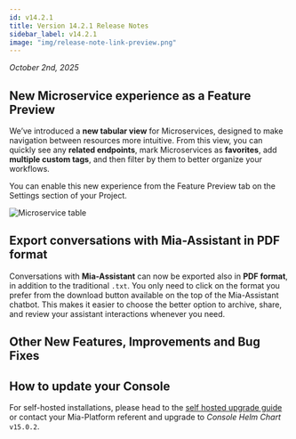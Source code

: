 ```yaml
---
id: v14.2.1
title: Version 14.2.1 Release Notes
sidebar_label: v14.2.1
image: "img/release-note-link-preview.png"
---
```




_October 2nd, 2025_

## New Microservice experience as a Feature Preview

We’ve introduced a **new tabular view** for Microservices, designed to make navigation between resources more intuitive.
From this view, you can quickly see any **related endpoints**, mark Microservices as **favorites**, add **multiple custom tags**, and then filter by them to better organize your workflows.

You can enable this new experience from the Feature Preview tab on the Settings section of your Project.

![Microservice table](img/microservice-table.png)

## Export conversations with Mia-Assistant in PDF format

Conversations with **Mia-Assistant** can now be exported also in **PDF format**, in addition to the traditional `.txt`.
You only need to click on the format you prefer from the download button available on the top of the Mia-Assistant chatbot.
This makes it easier to choose the better option to archive, share, and review your assistant interactions whenever you need.

## Other New Features, Improvements and Bug Fixes

<Accordion data={dataAccordion} />

## How to update your Console

For self-hosted installations, please head to the [self hosted upgrade guide](/infrastructure/self-hosted/installation-chart/100_how-to-upgrade.md) or contact your Mia-Platform referent and upgrade to _Console Helm Chart_ `v15.0.2`.
